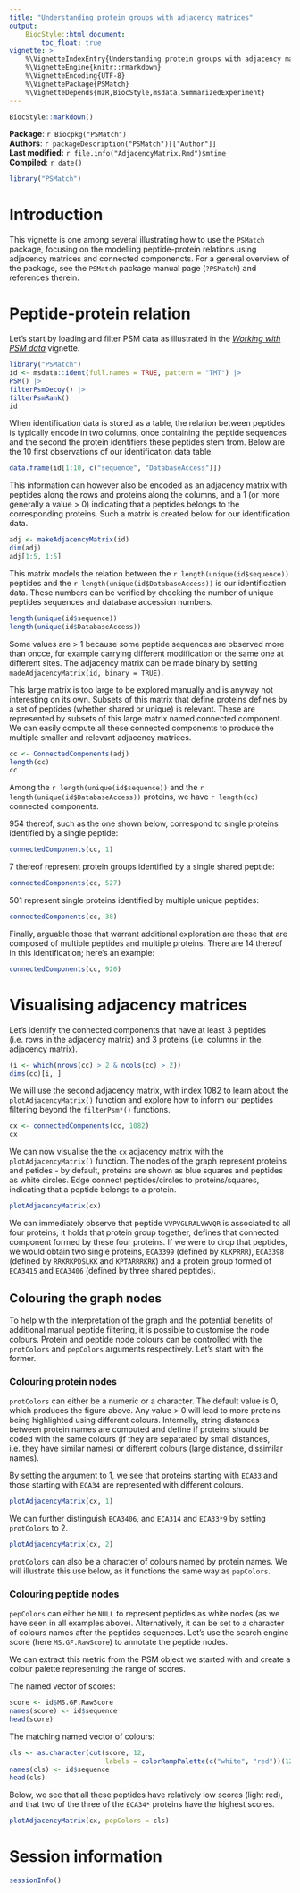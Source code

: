 ```yaml
---
title: "Understanding protein groups with adjacency matrices"
output:
    BiocStyle::html_document:
        toc_float: true
vignette: >
    %\VignetteIndexEntry{Understanding protein groups with adjacency matrices}
    %\VignetteEngine{knitr::rmarkdown}
    %\VignetteEncoding{UTF-8}
    %\VignettePackage{PSMatch}
    %\VignetteDepends{mzR,BiocStyle,msdata,SummarizedExperiment}
---
```


```r
BiocStyle::markdown()
```

**Package**: `r Biocpkg("PSMatch")`<br />
**Authors**: `r packageDescription("PSMatch")[["Author"]] `<br />
**Last modified:** `r file.info("AdjacencyMatrix.Rmd")$mtime`<br />
**Compiled**: `r date()`

```r
library("PSMatch")
```

# Introduction

This vignette is one among several illustrating how to use the
`PSMatch` package, focusing on the modelling peptide-protein relations
using adjacency matrices and connected componencts. For a general
overview of the package, see the `PSMatch` package manual page
(`?PSMatch`) and references therein.


# Peptide-protein relation

Let's start by loading and filter PSM data as illustrated in the
[*Working with PSM
data*](https://rformassspectrometry.github.io/PSMatch/articles/PSM.html) vignette.

```r
library("PSMatch")
id <- msdata::ident(full.names = TRUE, pattern = "TMT") |>
PSM() |>
filterPsmDecoy() |>
filterPsmRank()
id
```

When identification data is stored as a table, the relation between
peptides is typically encode in two columns, once containing the
peptide sequences and the second the protein identifiers these
peptides stem from. Below are the 10 first observations of our
identification data table.

```r
data.frame(id[1:10, c("sequence", "DatabaseAccess")])
```

This information can however also be encoded as an adjacency matrix
with peptides along the rows and proteins along the columns, and a 1
(or more generally a value > 0) indicating that a peptides belongs to
the corresponding proteins. Such a matrix is created below for our
identification data.

```r
adj <- makeAdjacencyMatrix(id)
dim(adj)
adj[1:5, 1:5]
```

This matrix models the relation between the `r length(unique(id$sequence))`
peptides and the `r length(unique(id$DatabaseAccess))` is our identification
data. These numbers can be verified by checking the number of unique
peptides sequences and database accession numbers.


```r
length(unique(id$sequence))
length(unique(id$DatabaseAccess))
```

Some values are > 1 because some peptide sequences are observed more
than oncce, for example carrying different modification or the same
one at different sites. The adjacency matrix can be made binary by
setting `madeAdjacencyMatrix(id, binary = TRUE)`.

This large matrix is too large to be explored manually and is anyway
not interesting on its own. Subsets of this matrix that define
proteins defines by a set of peptides (whether shared or unique) is
relevant. These are represented by subsets of this large matrix named
connected component. We can easily compute all these connected
components to produce the multiple smaller and relevant adjacency
matrices.

```r
cc <- ConnectedComponents(adj)
length(cc)
cc
```

Among the `r length(unique(id$sequence))` and the
`r length(unique(id$DatabaseAccess))` proteins, we have `r length(cc)`
connected components.

954 thereof, such as the one shown below, correspond to single
proteins identified by a single peptide:

```r
connectedComponents(cc, 1)
```

7 thereof represent protein groups identified by a single shared
peptide:

```r
connectedComponents(cc, 527)
```

501 represent single proteins identified by multiple unique peptides:

```r
connectedComponents(cc, 38)
```

Finally, arguable those that warrant additional exploration are those
that are composed of multiple peptides and multiple proteins. There
are 14 thereof in this identification; here's an example:

```r
connectedComponents(cc, 920)
```

# Visualising adjacency matrices


Let's identify the connected components that have at least 3 peptides
(i.e. rows in the adjacency matrix) and 3 proteins (i.e. columns in
the adjacency matrix).

```r
(i <- which(nrows(cc) > 2 & ncols(cc) > 2))
dims(cc)[i, ]
```

We will use the second adjacency matrix, with index 1082 to learn
about the `plotAdjacencyMatrix()` function and explore how to inform
our peptides filtering beyond the `filterPsm*()` functions.

```r
cx <- connectedComponents(cc, 1082)
cx
```

We can now visualise the the `cx` adjacency matrix with the
`plotAdjacencyMatrix()` function. The nodes of the graph represent
proteins and petides - by default, proteins are shown as blue squares
and peptides as white circles. Edge connect peptides/circles to
proteins/squares, indicating that a peptide belongs to a protein.


```r
plotAdjacencyMatrix(cx)
```

We can immediately observe that peptide `VVPVGLRALVWVQR` is associated
to all four proteins; it holds that protein group together, defines
that connected component formed by these four proteins. If we were to
drop that peptides, we would obtain two single proteins, `ECA3399`
(defined by `KLKPRRR`), `ECA3398` (defined by `RRKRKPDSLKK` and
`KPTARRRKRK`) and a protein group formed of `ECA3415` and `ECA3406`
(defined by three shared peptides).

## Colouring the graph nodes

To help with the interpretation of the graph and the potential
benefits of additional manual peptide filtering, it is possible to
customise the node colours. Protein and peptide node colours can be
controlled with the `protColors` and `pepColors` arguments
respectively. Let's start with the former.

### Colouring protein nodes

`protColors` can either be a numeric or a character. The default value
is 0, which produces the figure above. Any value > 0 will lead to more
proteins being highlighted using different colours. Internally, string
distances between protein names are computed and define if proteins
should be coded with the same colours (if they are separated by small
distances, i.e. they have similar names) or different colours (large
distance, dissimilar names).

By setting the argument to 1, we see that proteins starting with
`ECA33` and those starting with `ECA34` are represented with different
colours.

```r
plotAdjacencyMatrix(cx, 1)
```

We can further distinguish `ECA3406`, and `ECA314` and `ECA33*9` by
setting `protColors` to 2.

```r
plotAdjacencyMatrix(cx, 2)
```

`protColors` can also be a character of colours named by protein
names. We will illustrate this use below, as it functions the same way
as `pepColors`.

### Colouring peptide nodes

`pepColors` can either be `NULL` to represent peptides as white nodes
(as we have seen in all examples above). Alternatively, it can be set
to a character of colours names after the peptides sequences. Let's
use the search engine score (here `MS.GF.RawScore`) to annotate the
peptide nodes.

We can extract this metric from the PSM object we started with and
create a colour palette representing the range of scores.

The named vector of scores:

```r
score <- id$MS.GF.RawScore
names(score) <- id$sequence
head(score)
```

The matching named vector of colours:

```r
cls <- as.character(cut(score, 12,
                        labels = colorRampPalette(c("white", "red"))(12)))
names(cls) <- id$sequence
head(cls)
```

Below, we see that all these peptides have relatively low scores
(light red), and that two of the three of the `ECA34*` proteins have
the highest scores.

```r
plotAdjacencyMatrix(cx, pepColors = cls)
```


# Session information

```r
sessionInfo()
```
